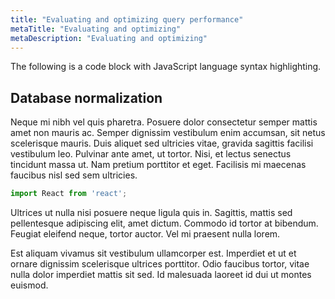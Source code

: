 ```yaml
---
title: "Evaluating and optimizing query performance"
metaTitle: "Evaluating and optimizing"
metaDescription: "Evaluating and optimizing"
---
```


The following is a code block with JavaScript language syntax highlighting.

## Database normalization

Neque mi nibh vel quis pharetra. Posuere dolor consectetur semper mattis amet non mauris ac. Semper dignissim vestibulum enim accumsan, sit netus scelerisque mauris. Duis aliquet sed ultricies vitae, gravida sagittis facilisi vestibulum leo. Pulvinar ante amet, ut tortor. Nisi, et lectus senectus tincidunt massa ut. Nam pretium porttitor et eget. Facilisis mi maecenas faucibus nisl sed sem ultricies. 

```javascript
import React from 'react';
```

Ultrices ut nulla nisi posuere neque ligula quis in. Sagittis, mattis sed pellentesque adipiscing elit, amet dictum. Commodo id tortor at bibendum. Feugiat eleifend neque, tortor auctor. Vel mi praesent nulla lorem. 

Est aliquam vivamus sit vestibulum ullamcorper est. Imperdiet et ut et ornare dignissim scelerisque ultrices porttitor. Odio faucibus tortor, vitae nulla dolor imperdiet mattis sit sed. Id malesuada laoreet id dui ut montes euismod.
